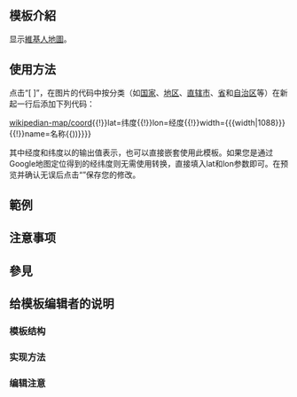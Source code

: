 <includeonly><!-- 在這裡加入模板的保護標識 --></includeonly><noinclude>{{template doc page viewed directly}}</noinclude>
<!-- 在本行下編輯模板說明 -->
== 模板介紹 ==
显示[[Wikipedia:維基人地圖|維基人地圖]]。

== 使用方法 ==
点击“[{{fullurl:Template:Wikipedian-map|action=edit}} {{int:vector-view-edit}}]”，在图片的代码中按分类（如[[国家]]、[[地区]]、[[直辖市]]、[[省 (消歧義)|省]]和[[自治区]]等）在新起一行后添加下列代码：

{{quote|1={{((}}[[Template:wikipedian-map/coord|wikipedian-map/coord]]{{!}}lat=纬度{{!}}lon=经度{{!}}width=<nowiki>{{{width|1088}}}</nowiki>{{!}}name=名称{{))}}}}

其中经度和纬度以{{tl|coord/dms2dec}}的输出值表示，也可以直接嵌套使用此模板。如果您是通过Google地图定位得到的经纬度则无需使用{{tl|coord/dms2dec}}转换，直接填入lat和lon参数即可。在预览并确认无误后点击“'''{{int:savearticle}}'''”保存您的修改。

== 範例 ==

== 注意事项 ==

== 參見 ==

== 给模板编辑者的说明 ==
=== 模板结构 ===
=== 实现方法 ===
=== 编辑注意 ===

<includeonly>
<!-- 本行下加入模板的分類 -->

<!-- 本行下加入模板的跨語言鏈接 -->

</includeonly>